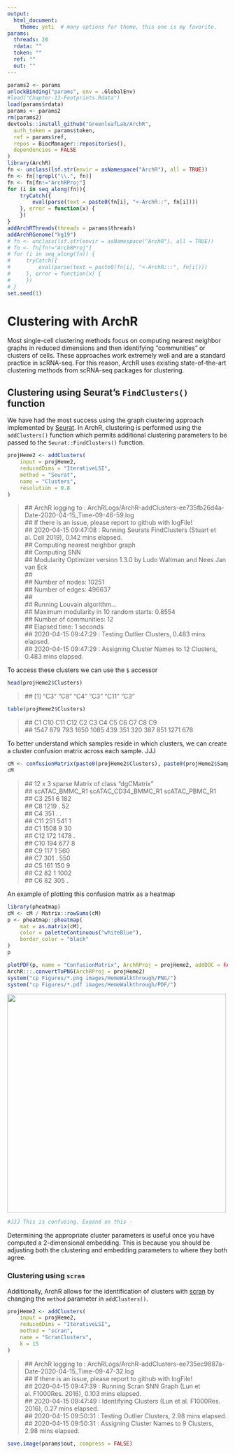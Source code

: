 ```yaml
---
output:
  html_document:
    theme: yeti  # many options for theme, this one is my favorite.
params:
  threads: 20
  rdata: ""
  token: ""
  ref: ""
  out: ""
---
```


```r
params2 <- params
unlockBinding("params", env = .GlobalEnv)
#load("Chapter-13-Footprints.Rdata")
load(params$rdata)
params <- params2
rm(params2)
devtools::install_github("GreenleafLab/ArchR", 
  auth_token = params$token, 
  ref = params$ref,
  repos = BiocManager::repositories(),
  dependencies = FALSE
)
library(ArchR)
fn <- unclass(lsf.str(envir = asNamespace("ArchR"), all = TRUE))
fn <- fn[!grepl("\\.", fn)]
fn <- fn[fn!="ArchRProj"]
for (i in seq_along(fn)){
    tryCatch({
        eval(parse(text = paste0(fn[i], "<-ArchR::", fn[i])))
    }, error = function(x) {
    })
}
addArchRThreads(threads = params$threads)
addArchRGenome("hg19")
# fn <- unclass(lsf.str(envir = asNamespace("ArchR"), all = TRUE))
# fn <- fn[fn!="ArchRProj"]
# for (i in seq_along(fn)) {
#     tryCatch({
#         eval(parse(text = paste0(fn[i], "<-ArchR:::", fn[i])))
#     }, error = function(x) {
#     })
# }
set.seed(1)
```

# Clustering with ArchR

Most single-cell clustering methods focus on computing nearest neighbor graphs in reduced dimensions and then identifying "communities" or clusters of cells. These approaches work extremely well and are a standard practice in scRNA-seq. For this reason, ArchR uses existing state-of-the-art clustering methods from scRNA-seq packages for clustering.

## Clustering using Seurat's `FindClusters()` function

We have had the most success using the graph clustering approach implemented by [Seurat](https://github.com/satijalab/seurat). In ArchR, clustering is performed using the `addClusters()` function which permits additional clustering parameters to be passed to the `Seurat::FindClusters()` function.

```r
projHeme2 <- addClusters(
	input = projHeme2,
    reducedDims = "IterativeLSI",
    method = "Seurat",
    name = "Clusters",
    resolution = 0.8
)
```
> \## ArchR logging to : ArchRLogs/ArchR-addClusters-ee735fb26d4a-Date-2020-04-15_Time-09-46-59.log  
## If there is an issue, please report to github with logFile!  
## 2020-04-15 09:47:08 : Running Seurats FindClusters (Stuart et al. Cell 2019), 0.142 mins elapsed.  
## Computing nearest neighbor graph  
## Computing SNN  
## Modularity Optimizer version 1.3.0 by Ludo Waltman and Nees Jan van Eck  
##   
## Number of nodes: 10251  
## Number of edges: 496637  
##   
## Running Louvain algorithm...  
## Maximum modularity in 10 random starts: 0.8554  
## Number of communities: 12  
## Elapsed time: 1 seconds  
## 2020-04-15 09:47:29 : Testing Outlier Clusters, 0.483 mins elapsed.  
## 2020-04-15 09:47:29 : Assigning Cluster Names to 12 Clusters, 0.483 mins elapsed.  

To access these clusters we can use the `$` accessor

```r
head(projHeme2$Clusters)
```
> \## [1] "C3"  "C8"  "C4"  "C3"  "C11" "C3"  

```r
table(projHeme2$Clusters)
```
> \##   C1  C10  C11  C12   C2   C3   C4   C5   C6   C7   C8   C9  
## 1547  879  793 1650 1085  439  351  320  387  851 1271  678  

To better understand which samples reside in which clusters, we can create a cluster confusion matrix across each sample. JJJ

```r
cM <- confusionMatrix(paste0(projHeme2$Clusters), paste0(projHeme2$Sample))
cM
```
> \## 12 x 3 sparse Matrix of class "dgCMatrix"  
##     scATAC_BMMC_R1 scATAC_CD34_BMMC_R1 scATAC_PBMC_R1  
## C3             251                   6            182  
## C8            1219                   .             52  
## C4             351                   .              .  
## C11            251                 541              1  
## C1            1508                   9             30  
## C12            172                1478              .  
## C10            194                 677              8  
## C9             117                   1            560  
## C7             301                   .            550  
## C5             161                 150              9  
## C2              82                   1           1002  
## C6              82                 305              .  

An example of plotting this confusion matrix as a heatmap

```r
library(pheatmap)
cM <- cM / Matrix::rowSums(cM)
p <- pheatmap::pheatmap(
    mat = as.matrix(cM), 
    color = paletteContinuous("whiteBlue"), 
    border_color = "black"
)
p
```

```r
plotPDF(p, name = "ConfusionMatrix", ArchRProj = projHeme2, addDOC = FALSE)
ArchR:::.convertToPNG(ArchRProj = projHeme2)
system("cp Figures/*.png images/HemeWalkthrough/PNG/")
system("cp Figures/*.pdf images/HemeWalkthrough/PDF/")
```

![](images/HemeWalkthrough/PNG/ConfusionMatrix_1.png){width=500 height=500}

```r
#JJJ This is confusing. Expand on this - 
```
Determining the appropriate cluster parameters is useful once you have computed a 2-dimensional embedding. This is because you should be adjusting both the clustering and embedding parameters to where they both agree. 

### Clustering using `scran`

Additionally, ArchR allows for the identification of clusters with [scran](https://bioconductor.org/packages/release/bioc/html/scran.html) by changing the `method` parameter in `addClusters()`.

```r
projHeme2 <- addClusters(
    input = projHeme2,
    reducedDims = "IterativeLSI",
    method = "scran",
    name = "ScranClusters",
    k = 15
)
```
> \## ArchR logging to : ArchRLogs/ArchR-addClusters-ee735ec9887a-Date-2020-04-15_Time-09-47-32.log  
## If there is an issue, please report to github with logFile!  
## 2020-04-15 09:47:39 : Running Scran SNN Graph (Lun et al. F1000Res. 2016), 0.103 mins elapsed.  
## 2020-04-15 09:47:49 : Identifying Clusters (Lun et al. F1000Res. 2016), 0.27 mins elapsed.  
## 2020-04-15 09:50:31 : Testing Outlier Clusters, 2.98 mins elapsed.  
## 2020-04-15 09:50:31 : Assigning Cluster Names to 9 Clusters, 2.98 mins elapsed.  

```r
save.image(params$out, compress = FALSE)
```